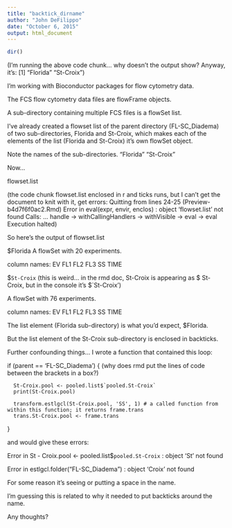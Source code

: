 ```yaml
---
title: "backtick_dirname"
author: "John DeFilippo"
date: "October 6, 2015"
output: html_document
---
```

```r
dir()
```
(I'm running the above code chunk... why doesn't the output show? Anyway, it's:
[1] "Florida"  "St-Croix")

I'm working with Bioconductor packages for flow cytometry data.

The FCS flow cytometry data files are flowFrame objects.

A sub-directory containing multiple FCS files is a flowSet list.

I've already created a flowset list of the parent directory (FL-SC_Diadema) of two sub-directories, Florida and St-Croix, which makes each of the elements of the list (Florida and St-Croix) it's own flowSet object.

Note the names of the sub-directories.
"Florida"  "St-Croix"

Now...

flowset.list

(the code chunk flowset.list enclosed in r and ticks runs, but I can't get the document to knit with it, get errors:
Quitting from lines 24-25 (Preview-b4d7f6f0ac2.Rmd) 
Error in eval(expr, envir, enclos) : object 'flowset.list' not found
Calls: <Anonymous> ... handle -> withCallingHandlers -> withVisible -> eval -> eval
Execution halted)

So here's the output of flowset.list

$Florida
A flowSet with 20 experiments.

  column names:
  EV FL1 FL2 FL3 SS TIME

$`St-Croix`
(this is weird... in the rmd doc, St-Croix is appearing as $ St-Croix, but in the console it's $`St-Croix')

A flowSet with 76 experiments.

  column names:
  EV FL1 FL2 FL3 SS TIME

The list element (Florida sub-directory) is what you'd expect, $Florida.

But the list element of the St-Croix sub-directory is enclosed in backticks.

Further confounding things... I wrote a function that contained this loop:

if (parent == 'FL-SC_Diadema') {
(why does rmd put the lines of code between the brackets in a box?)

      St-Croix.pool <- pooled.list$`pooled.St-Croix`
      print(St-Croix.pool)

      transform.estlgcl(St-Croix.pool, 'SS', 1) # a called function from within this function; it returns frame.trans
      trans.St-Croix.pool <- frame.trans
}

and would give these errors:

Error in St - Croix.pool <- pooled.list$`pooled.St-Croix` :  object 'St' not found

Error in estlgcl.folder("FL-SC_Diadema") : object 'Croix' not found

For some reason it's seeing or putting a space in the name. 

I'm guessing this is related to why it needed to put backticks around the name. 

Any thoughts?
